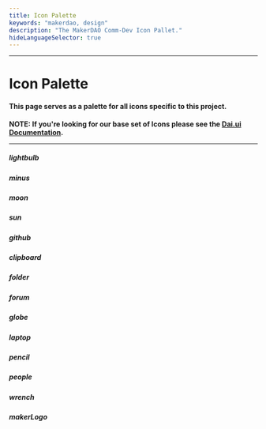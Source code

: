 ```yaml
---
title: Icon Palette
keywords: "makerdao, design"
description: "The MakerDAO Comm-Dev Icon Pallet."
hideLanguageSelector: true
---
```


---

# Icon Palette

#### This page serves as a palette for all icons specific to this project.

**NOTE: If you're looking for our base set of Icons please see the [Dai.ui Documentation](https://dai-ui.now.sh/icons).**

---

<Chocolate>

<Box>

<Icon size={4} name="lightbulb" />

##### lightbulb

</Box>

<Box>

<Icon size={4} name="minus" />

##### minus

</Box>

<Box>

<Icon size={4} name="moon" />

##### moon

</Box>

<Box>

<Icon size={4} name="sun" />

##### sun

</Box>

<Box>

<Icon size={4} name="github" />

##### github

</Box>

<Box>

<Icon size={4} name="clipboard" />

##### clipboard

</Box>

<Box>

<Icon size={4} name="folder" />

##### folder

</Box>

<Box>

<Icon size={4} name="forum" />

##### forum

</Box>

<Box>

<Icon size={4} name="globe" />

##### globe

</Box>

<Box>

<Icon size={4} name="laptop" />

##### laptop

</Box>

<Box>

<Icon size={4} name="pencil" />

##### pencil

</Box>

<Box>

<Icon size={4} name="people" />

##### people

</Box>

<Box>

<Icon size={4} name="wrench" />

##### wrench

</Box>

<Box>

<Icon size={4} name="makerLogo" />

##### makerLogo

</Box>

</Chocolate>
